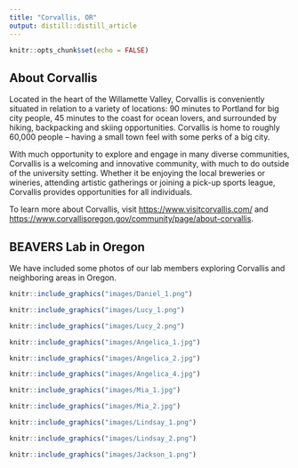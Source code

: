 ```yaml
---
title: "Corvallis, OR"
output: distill::distill_article
---
```


```r
knitr::opts_chunk$set(echo = FALSE)
```

## About Corvallis

Located in the heart of the Willamette Valley, Corvallis is conveniently situated in relation to a variety of locations: 90 minutes to Portland for big city people, 45 minutes to the coast for ocean lovers, and surrounded by hiking, backpacking and skiing opportunities. Corvallis is home to roughly 60,000 people -- having a small town feel with some perks of a big city.

With much opportunity to explore and engage in many diverse communities, Corvallis is a welcoming and innovative community, with much to do outside of the university setting. Whether it be enjoying the local breweries or wineries, attending artistic gatherings or joining a pick-up sports league, Corvallis provides opportunities for all individuals.

To learn more about Corvallis, visit <https://www.visitcorvallis.com/> and <https://www.corvallisoregon.gov/community/page/about-corvallis>.

## BEAVERS Lab in Oregon

We have included some photos of our lab members exploring Corvallis and neighboring areas in Oregon.

:::float-image
```r
knitr::include_graphics("images/Daniel_1.png")
```
:::

:::float-image
```r
knitr::include_graphics("images/Lucy_1.png")
```
:::

:::float-image
```r
knitr::include_graphics("images/Lucy_2.png")
```
:::

:::float-image
```r
knitr::include_graphics("images/Angelica_1.jpg")
```
:::

:::float-image
```r
knitr::include_graphics("images/Angelica_2.jpg")
```
:::

:::float-image
```r
knitr::include_graphics("images/Angelica_4.jpg")
```
:::

:::float-image
```r
knitr::include_graphics("images/Mia_1.jpg")
```
:::


:::float-image
```r
knitr::include_graphics("images/Mia_2.jpg")
```
:::

:::float-image
```r
knitr::include_graphics("images/Lindsay_1.png")
```
:::

:::float-image
```r
knitr::include_graphics("images/Lindsay_2.png")
```
:::

:::float-image
```r
knitr::include_graphics("images/Jackson_1.png")
```
:::